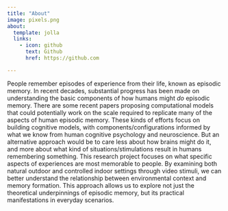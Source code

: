 ```yaml
---
title: "About"
image: pixels.png
about:
  template: jolla
  links:
    - icon: github
      text: Github
      href: https://github.com

---
```



::: {.column-body}


<!-- ::: {.hero-image}
<img src="profile.jpg" alt="Profile Image" />
::: -->

<p class="hero-about">
  People remember episodes of experience from their life, known as episodic memory. In recent decades, substantial progress has been made on understanding the basic components of how humans might *do* episodic memory. There are some recent papers proposing computational models that could potentially work on the scale required to replicate many of the aspects of human episodic memory. These kinds of efforts focus on building cognitive models, with components/configurations informed by what we know from human cognitive psychology and neuroscience. But an alternative approach would be to care less about how brains might do it, and more about what kind of situations/stimulations result in humans remembering something. This research project focuses on what specific aspects of experiences are most memorable to people. By examining both natural outdoor and controlled indoor settings through video stimuli, we can better understand the relationship between environmental context and memory formation. This approach allows us to explore not just the theoretical underpinnings of episodic memory, but its practical manifestations in everyday scenarios.
</p>

:::

